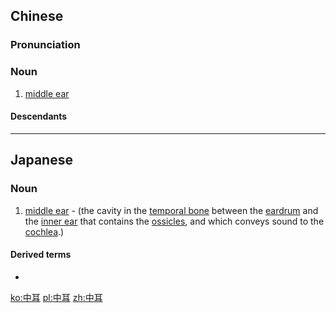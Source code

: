 ==Chinese==
{{zh-forms}}
{{wikipedia|lang=zh}}

===Pronunciation===
{{zh-pron
|m=zhōng'ěr
|c=zung1 ji5
|cat=n
}}

===Noun===
{{zh-noun}}

# [[middle ear]]

====Descendants====
{{CJKV|中耳|ちゅうじ|중이}}

----

==Japanese==
{{ja-kanjitab|ちゅう|じ|yomi=o}}

===Noun===
{{ja-noun|ちゅうじ}}

# {{lb|ja|anatomy|sort=ちゅうじ}} [[middle ear]] - (the cavity in the [[temporal bone]] between the [[eardrum]] and the [[inner ear]] that contains the [[ossicle]]s, and which conveys sound to the [[cochlea]].)

====Derived terms====
* {{ja-r|中耳炎|ちゅうじえん|gloss=inflammation of the middle ear}}

[[ko:中耳]]
[[pl:中耳]]
[[zh:中耳]]